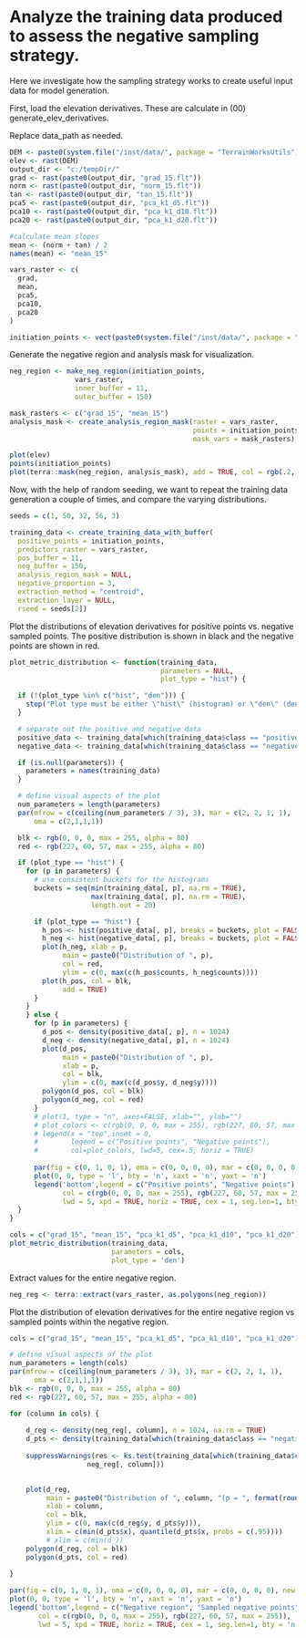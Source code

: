 # Analyze the training data produced to assess the negative sampling strategy. 

Here we investigate how the sampling strategy works to create useful input data for model generation. 

First, load the elevation derivatives. These are calculate in (00) generate_elev_derivatives. 

Replace data_path as needed.

```r
DEM <- paste0(system.file("/inst/data/", package = "TerrainWorksUtils"), "/elev_BigCrSmith.flt")
elev <- rast(DEM)
output_dir <- "c:/tempDir/"
grad <- rast(paste0(output_dir, "grad_15.flt"))
norm <- rast(paste0(output_dir, "norm_15.flt"))
tan <- rast(paste0(output_dir, "tan_15.flt"))
pca5 <- rast(paste0(output_dir, "pca_k1_d5.flt"))
pca10 <- rast(paste0(output_dir, "pca_k1_d10.flt"))
pca20 <- rast(paste0(output_dir, "pca_k1_d20.flt"))

#calculate mean slopes
mean <- (norm + tan) / 2
names(mean) <- "mean_15"

vars_raster <- c(
  grad,
  mean,
  pca5, 
  pca10,
  pca20
)

initiation_points <- vect(paste0(system.file("/inst/data/", package = "TerrainWorksUtils"), "/initiation_points.shp"))
```

Generate the negative region and analysis mask for visualization. 

```r
neg_region <- make_neg_region(initiation_points, 
                vars_raster, 
                inner_buffer = 11, 
                outer_buffer = 150)

mask_rasters <- c("grad_15", "mean_15")
analysis_mask <- create_analysis_region_mask(raster = vars_raster, 
                                             points = initiation_points,
                                             mask_vars = mask_rasters)

```

```r
plot(elev)
points(initiation_points)
plot(terra::mask(neg_region, analysis_mask), add = TRUE, col = rgb(.2, .2, .2, alpha = .5))
```


Now, with the help of random seeding, we want to repeat the training data generation a couple of times, and compare the varying distributions. 

```r

seeds = c(1, 50, 32, 56, 3)

training_data <- create_training_data_with_buffer(
  positive_points = initiation_points,
  predictors_raster = vars_raster,
  pos_buffer = 11,
  neg_buffer = 150,
  analysis_region_mask = NULL,
  negative_proportion = 3,
  extraction_method = "centroid",
  extraction_layer = NULL,
  rseed = seeds[2])

```

Plot the distributions of elevation derivatives for positive points vs. negative
sampled points. The positive distribution is shown in black and the negative 
points are shown in red. 

```r
plot_metric_distribution <- function(training_data,
                                     parameters = NULL,
                                     plot_type = "hist") {

  if (!(plot_type %in% c("hist", "den"))) {
    stop("Plot type must be either \"hist\" (histogram) or \"den\" (density)")
  }

  # separate out the positive and negative data
  positive_data <- training_data[which(training_data$class == "positive"), ]
  negative_data <- training_data[which(training_data$class == "negative"), ]

  if (is.null(parameters)) {
    parameters = names(training_data)
  }

  # define visual aspects of the plot
  num_parameters = length(parameters)
  par(mfrow = c(ceiling(num_parameters / 3), 3), mar = c(2, 2, 1, 1),
      oma = c(2,1,1,1))

  blk <- rgb(0, 0, 0, max = 255, alpha = 80)
  red <- rgb(227, 60, 57, max = 255, alpha = 80)

  if (plot_type == "hist") {
    for (p in parameters) {
      # use consistent buckets for the histograms
      buckets = seq(min(training_data[, p], na.rm = TRUE),
                    max(training_data[, p], na.rm = TRUE),
                    length.out = 20)

      if (plot_type == "hist") {
        h_pos <- hist(positive_data[, p], breaks = buckets, plot = FALSE)
        h_neg <- hist(negative_data[, p], breaks = buckets, plot = FALSE)
        plot(h_neg, xlab = p,
             main = paste0("Distribution of ", p),
             col = red,
             ylim = c(0, max(c(h_pos$counts, h_neg$counts))))
        plot(h_pos, col = blk,
             add = TRUE)
      }
    }
    } else {
      for (p in parameters) {
        d_pos <- density(positive_data[, p], n = 1024)
        d_neg <- density(negative_data[, p], n = 1024)
        plot(d_pos,
             main = paste0("Distribution of ", p),
             xlab = p,
             col = blk,
             ylim = c(0, max(c(d_pos$y, d_neg$y))))
        polygon(d_pos, col = blk)
        polygon(d_neg, col = red)
      }
      # plot(1, type = "n", axes=FALSE, xlab="", ylab="")
      # plot_colors <- c(rgb(0, 0, 0, max = 255), rgb(227, 60, 57, max = 255))
      # legend(x = "top",inset = 0,
      #        legend = c("Positive points", "Negative points"), 
      #        col=plot_colors, lwd=5, cex=.5, horiz = TRUE)
      
      par(fig = c(0, 1, 0, 1), oma = c(0, 0, 0, 0), mar = c(0, 0, 0, 0), new = TRUE)
      plot(0, 0, type = 'l', bty = 'n', xaxt = 'n', yaxt = 'n')
      legend('bottom',legend = c("Positive points", "Negative points"), 
             col = c(rgb(0, 0, 0, max = 255), rgb(227, 60, 57, max = 255)), 
             lwd = 5, xpd = TRUE, horiz = TRUE, cex = 1, seg.len=1, bty = 'n')
  }
}

cols = c("grad_15", "mean_15", "pca_k1_d5", "pca_k1_d10", "pca_k1_d20")
plot_metric_distribution(training_data,
                         parameters = cols,
                         plot_type = 'den')

```

Extract values for the entire negative region. 

```r

neg_reg <- terra::extract(vars_raster, as.polygons(neg_region))

```

Plot the distribution of elevation derivatives for the entire negative region 
vs sampled points within the negative region. 

```r

cols = c("grad_15", "mean_15", "pca_k1_d5", "pca_k1_d10", "pca_k1_d20")

# define visual aspects of the plot
num_parameters = length(cols)
par(mfrow = c(ceiling(num_parameters / 3), 3), mar = c(2, 2, 1, 1),
      oma = c(2,1,1,1))
blk <- rgb(0, 0, 0, max = 255, alpha = 80)
red <- rgb(227, 60, 57, max = 255, alpha = 80)

for (column in cols) {
  
    d_reg <- density(neg_reg[, column], n = 1024, na.rm = TRUE)
    d_pts <- density(training_data[which(training_data$class == "negative"), column], n = 1024) 
    
    suppressWarnings(res <- ks.test(training_data[which(training_data$class == "negative"), column], 
                   neg_reg[, column]))

    
    plot(d_reg,
         main = paste0("Distribution of ", column, "(p = ", format(round(res$p.value, 3), nsmall = 3), ")"),
         xlab = column,
         col = blk,
         ylim = c(0, max(c(d_reg$y, d_pts$y))),
         xlim = c(min(d_pts$x), quantile(d_pts$x, probs = c(.95))))
         # xlim = c(min(d_))
    polygon(d_reg, col = blk)
    polygon(d_pts, col = red)
      
}

par(fig = c(0, 1, 0, 1), oma = c(0, 0, 0, 0), mar = c(0, 0, 0, 0), new = TRUE)
plot(0, 0, type = 'l', bty = 'n', xaxt = 'n', yaxt = 'n')
legend('bottom',legend = c("Negative region", "Sampled negative points"), 
       col = c(rgb(0, 0, 0, max = 255), rgb(227, 60, 57, max = 255)), 
       lwd = 5, xpd = TRUE, horiz = TRUE, cex = 1, seg.len=1, bty = 'n')

```


